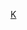 {{Userbox
  |border-c     = #000000
  |border-s     = 1
  |id-c         = #FFFFFF
  |id-s         = 12
  |id-fc        = #000000
  |info-c       = #039
  |info-s       = 9
  |info-fc      = #FFD700
  |id           = [[User:TSVC1190|VS]]
  |info         = '''我早就不是{{color|#039|秘书长}}了！'''
  |usercategory = 崇拜K.Y.K.Z.K.的维基人
}}
<noinclude>
[[Category:维基人崇拜用户框|K]]
[[Category:崇拜K.Y.K.Z.K.的维基人| ]]
</noinclude>